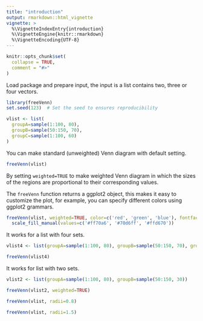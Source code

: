 ```yaml
---
title: "introduction"
output: rmarkdown::html_vignette
vignette: >
  %\VignetteIndexEntry{introduction}
  %\VignetteEngine{knitr::rmarkdown}
  %\VignetteEncoding{UTF-8}
---
```


```r
knitr::opts_chunk$set(
  collapse = TRUE,
  comment = "#>"
)
```

Load package and prepare input, the input is a list contains two, three or four vectors.

```r
library(freeVenn)
set.seed(123)  # Set the seed to ensures reproducibility

vlist <- list(
  groupA=sample(1:100, 80), 
  groupB=sample(50:150, 70), 
  groupC=sample(1:100, 60)
)

```

You can make standard (unweighted) Venn diagram with default setting.

```r
freeVenn(vlist)
```

By setting `weighted=TRUE` to make weighted Venn diagram in which the sizes of the regions are proportional to their corresponding values.

The `freeVenn` function returns a ggplot2 object, this makes it easy to customize the plot, for example, you can specify different colors using ggplot2 grammars.

```r
freeVenn(vlist, weighted=TRUE, color=c('red', 'green', 'blue'), fontface='bold') + 
  scale_fill_manual(values=c('#ff70a6', '#70d6ff', '#ffd670'))

```

It works for a list with four sets.
```r
vlist4 <- list(groupA=sample(1:100, 80), groupB=sample(50:150, 70), groupC=sample(1:100, 60), groupD=sample(50:150, 70))

freeVenn(vlist4)
```

It works for list with two sets.

```r
vlist2 <- list(groupA=sample(1:100, 80), groupB=sample(50:150, 30))

freeVenn(vlist2, weighted=TRUE)
```
```r
freeVenn(vlist, radii=0.8)
```

```r
freeVenn(vlist, radii=1.5)
```
